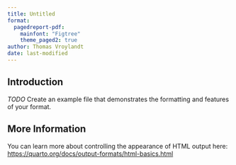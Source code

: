 ```yaml
---
title: Untitled
format:
  pagedreport-pdf:
    mainfont: "Figtree"
    theme_paged2: true
author: Thomas Vroylandt
date: last-modified
---
```


## Introduction

*TODO* Create an example file that demonstrates the formatting and features of your format.

## More Information

You can learn more about controlling the appearance of HTML output here: <https://quarto.org/docs/output-formats/html-basics.html>

